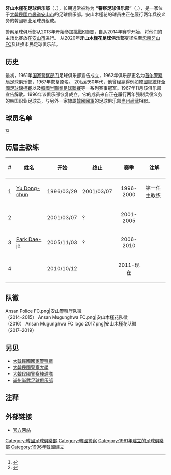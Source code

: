 {{noteTA
|G1=足球
|G2=KLeague
|1=zh-hans:韩国; zh-hant:韓國;
}}
{{Infobox football club
| clubname  = 牙山木槿花<br />아산 무궁화
| image     = Ansan Mugunghwa FC logo 2017.png
| image_size = 180px
| fullname  = 牙山木槿花足球俱乐部<br />아산 무궁화 축구단
| nickname  = 
| founded   = 1996年
| ground    = [[安山欢呼体育场|安山欢呼体育场]]
| capacity  = 35,000人
| chairman  = 
| manager   = {{link-en|曹東鉉|Cho Dong-Hyun}}
| league    = [[K聯賽2|K聯賽2]]
| season    = 2019
| position  = 南韓乙，第 7 位
| website  = http://ansanfc.com
| pattern_la1 = _CONDIVO12_WHITE
| pattern_b1  = _CONDIVO12_WHITE
| pattern_ra1 = _CONDIVO12_WHITE
| pattern_sh1 = _CONDIVO12_WHITE
| pattern_so1 = 
| leftarm1    = 0000FF
| body1       = 0000FF
| rightarm1   = 0000FF
| shorts1     = 0000FF
| socks1      = 0000FF
| pattern_la2 = _CONDIVO12_BLACK
| pattern_b2  = _CONDIVO12_BLACK
| pattern_ra2 = _CONDIVO12_BLACK
| pattern_sh2 = _CONDIVO12_ONBLACK
| pattern_so2 = 
| leftarm2    = FFFFFF
| body2       = FFFFFF
| rightarm2   = FFFFFF
| shorts2     = FFFFFF
| socks2      = FFFFFF
}}

'''牙山木槿花足球俱乐部'''（{{lang-ko|아산 무궁화 축구단／牙山木槿花蹴球團}}，{{lang-en|Asan Mugunghwa FC}}），长期通常被称为 '''“警察足球俱乐部”'''（{{lang-ko|경찰 축구단／警察蹴球團}}，{{lang-en|Police FC}}），是一家位于[[大韓民國|大韓民國]][[京畿道|京畿道]][[安山市|安山市]]的足球俱乐部。安山木槿花的球员由正在履行两年兵役义务的韓國职业足球员组成。

警察足球俱乐部从2013年开始参加[[挑戰K聯賽|挑戰K聯賽]]，自从2014年赛季开始，将他们的主场比赛放在[[安山市|安山市]]进行。 从2020年'''牙山木槿花足球俱乐部'''变径名至[[忠南牙山足球俱乐部|忠南牙山FC]]及转换市民足球俱乐部。

== 历史 ==
最初，1961年[[韩国国家警察厅|国家警察部门]]足球俱乐部宣告成立，1962年俱乐部更名为[[首尔地方警察局|首尔警察局]]足球俱乐部，1967年恢复原名。 20世纪60年代，他曾经赢得例如[[韓國總統杯全國足球錦標賽|韓國總統杯全國足球錦標賽]]以及[[韓國半職業足球聯賽|韓國半職業足球聯賽]]等一系列赛事冠军。1967年11月该俱乐部宣告解散。1996年该俱乐部恢复成立。它的成员来自正在履行两年强制兵役义务的韩国职业足球员，与另外一家隸屬[[韓國國軍|韓國國軍]]的足球俱乐部[[尚州尚武|尚州尚武]]相似。

==球员名单==
{{updated|截止2014年12月20日}}<ref>{{Cite news|url=http://www.police.ac.kr/training/sub2-1-1.html |title=Players Introduction |publisher=National Police Agency Official Website |date= |language=ko |deadurl=yes |archiveurl=https://web.archive.org/web/20120307084716/http://www.police.ac.kr/training/sub2-1-1.html |archivedate=2012-03-07 }} </ref><ref name="0928news">{{Cite news|url=http://sports.news.naver.com/sports/index.nhn?category=k_league&ctg=news&mod=read&office_id=073&article_id=0002316917|title=경찰단 12명 K리그 클래식 복귀...어느 구단이 웃을까 |publisher=Sportsseoul|date=22 September 2013|language=ko}} </ref>
{{Fs start}}
{{Fs player|no=1|nat=South Korea|name=[[Jeon_Tae-hyun|Jeon Tae-hyun]]|pos=GK}}
{{Fs player|no=4|nat=South Korea|name=[[Park_Hyun-beom|Park Hyun-beom]]|pos=MF}}
{{Fs player|no=7|nat=South Korea|name=[[Lee_Yong-rae|Lee Yong-rae]]|pos=MF}}
{{Fs player|no=10|nat=South Korea|name=[[Seo_Dong-hyeon|Seo Dong-hyeon]]|pos=FW}}
{{Fs player|no=12|nat=South Korea|name=[[Kim_Byung-suk|Kim Byung-suk]]|pos=FW}}
{{Fs player|no=13|nat=South Korea|name=[[Yoon_Jun-ha|Yoon Jun-ha]]|pos=FW}}
{{Fs player|no=15|nat=South Korea|name=[[Yoo_Ho-joon|Yoo Ho-joon]]|pos=MF}}
{{Fs player|no=17|nat=South Korea|name=[[Jo_Jae-cheol|Jo Jae-cheol]]|pos=MF}}
{{Fs player|no=18|nat=South Korea|name=[[Park_Jong-jin|Park Jong-jin]]|pos=MF}}
{{Fs player|no=19|nat=South Korea|name=[[Ko_Kyung-min|Ko Kyung-min]]|pos=FW}}
{{Fs player|no=21|nat=South Korea|name=[[Lee_Jae-kwon|Lee Jae-kwon]]|pos=MF}}
{{Fs player|no=24|nat=South Korea|name=[[Kim_Do-hoon_(born_1988)|Kim Do-hoon]]|pos=MF}}
{{Fs player|no=26|nat=South Korea|name=[[Ahn_Dong-eun|Ahn Dong-eun]]|pos=DF}}
{{Fs player|no=27|nat=South Korea|name=[[Han_Deok-hee|Han Deok-hee]]|pos=FW}}
{{Fs player|no=28|nat=South Korea|name=[[Kang_Jong-gook|Kang Jong-gook]]|pos=FW}}
{{Fs player|no=30|nat=South Korea|name={{link-en|朴禧燾|Park Hee-do}}|pos=MF}}
{{Fs mid}}
{{Fs player|no=32|nat=South Korea|name=[[Kim_Shin-chul|Kim Shin-chul]]|pos=MF}}
{{Fs player|no=33|nat=South Korea|name=[[Jwa_Joon-hyup|Jwa Joon-hyup]]|pos=MF}}
{{Fs player|no=34|nat=South Korea|name=[[Kim_Sung-hyun|Kim Sung-hyun]]|pos=DF}}
{{Fs player|no=35|nat=South Korea|name=[[Park_Se-hwan|Park Se-hwan]]|pos=DF}}
{{Fs player|no=|nat=South Korea|name=[[辛炯珉|辛炯珉]]|pos=MF}}
{{Fs player|no=|nat=South Korea|name={{link-en|郑赫|Jeong Hyuk}}|pos=MF}}
{{Fs player|no=|nat=South Korea|name={{link-en|申光勳|Shin Kwang-hoon}}|pos=DF}}
{{Fs player|no=|nat=South Korea|name=[[Park_Hee-chul|Park Hee-chul]]|pos=DF}}
{{Fs player|no=|nat=South Korea|name=[[Bae_Seung-jin|Bae Seung-jin]]|pos=DF}}
{{Fs player|no=|nat=South Korea|name=[[An_Jae-jun|An Jae-jun]]|pos=DF}}
{{Fs player|no=|nat=South Korea|name=[[Song_Chang-ho|Song Chang-ho]]|pos=MF}}
{{Fs player|no=|nat=South Korea|name=[[Choi_Young-jun_(footballer_born_1991)|Choi Young-jun]]|pos=MF}}
{{Fs player|no=|nat=South Korea|name=[[Lee_Jin-hyung|Lee Jin-hyung]]|pos=GK}}
{{Fs player|no=|nat=South Korea|name=[[Kim_Dae-ho_(born_1986)|Kim Dae-ho]]|pos=DF}}
{{Fs player|no=|nat=South Korea|name=[[Han_Hong-kyu|Han Hong-kyu]]|pos=FW}}
{{Fs end}}

== 历届主教练 ==
{|class="wikitable"
|-bgcolor="#efefef"
! #
! 姓名
! 开始
! 终止
! 赛季
! 注解
|-
| <CENTER> 1
| {{flagicon|South Korea}} [[Yu_Dong-chun|Yu Dong-chun]]
| 1996/03/29
| 2001/03/07
| <CENTER>1996-2000
| 第一任主教练
|-
| <CENTER> 2
| {{flagicon|South Korea}} {{link-en|金基福|Kim Ki-bok}}
| 2001/03/07
| ?
| <CENTER>2001-2005
| 
|-
| <CENTER> 3
| {{flagicon|South Korea}} [[Park_Dae-je|Park Dae-je]]
| 2005/11/03
| ?
| <CENTER>2006-2010
| 
|-
| <CENTER> 4
| {{flagicon|South Korea}} {{link-en|曹東鉉|Cho Dong-Hyun}}
| 2010/10/12
| 
| <CENTER>2011-现在
| 
|}

== 队徽 ==
<gallery>
Ansan Police FC.png|安山警察厅队徽<br>（2014–2015）
Ansan Mugunghwa FC.png|安山木槿花队徽<br>（2016）
Ansan Mugunghwa FC logo 2017.png|安山木槿花队徽<br>（2017–2019）
</gallery>

== 另见 ==
{{portal box|大韓民國|警察與執法|足球}}
* [[大韓民國國家警察廳|大韓民國國家警察廳]]
* [[大韓民國警察大學|大韓民國警察大學]]
* [[大韓民國警察棒球隊|大韓民國警察棒球隊]]
* [[尚州尚武足球俱乐部|尚州尚武足球俱乐部]]

== 注释 ==
{{reflist}}

== 外部链接 ==
* {{ko icon}} [http://ansanfc.com 官方网站] {{Wayback|url=http://ansanfc.com/ |date=20190601223418 }}

{{K聯賽}} 

[[Category:韓國足球俱樂部|Category:韓國足球俱樂部]]
[[Category:韓國警察|Category:韓國警察]]
[[Category:1961年建立的足球俱樂部|Category:1961年建立的足球俱樂部]]
[[Category:1996年韓國建立|Category:1996年韓國建立]]